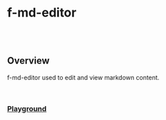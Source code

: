 
<Meta of={FMdEditorStories} />

# f-md-editor

<br />

<br />

## Overview

<f-divider />

f-md-editor used to edit and view markdown content.

<br />

### [Playground](/story/ollion-flow-md-editor-components-f-md-editor--playground)

<Canvas>
	<Story of={FMdEditorStories.Playground} />
</Canvas>

<br />

